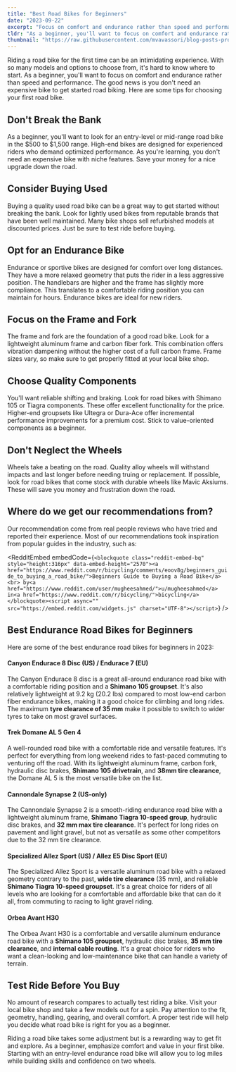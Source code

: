 ```yaml
---
title: "Best Road Bikes for Beginners"
date: "2023-09-22"
excerpt: "Focus on comfort and endurance rather than speed and performance. The good news is you don't need an expensive bike to get started road biking. Here are some tips for choosing your first road bike."
tldr: "As a beginner, you'll want to focus on comfort and endurance rather than speed and performance. The good news is you don't need an expensive bike to get started road biking. Don't break the bank. As a beginner, look for an entry-level or mid-range road bike in the $500 to $1,500 range. Opt for an endurance bike designed for comfort over long distances. They have a relaxed geometry ideal for new riders. Choose comfort and value for money. Focus on the frame, fork and components for quality without paying a premium. Take test rides to find the right fit."
thumbnail: "https://raw.githubusercontent.com/mvavassori/blog-posts-product-reco/master/images/road-bike.jpg"
---
```


Riding a road bike for the first time can be an intimidating experience. With so many models and options to choose from, it's hard to know where to start. As a beginner, you'll want to focus on comfort and endurance rather than speed and performance. The good news is you don't need an expensive bike to get started road biking. Here are some tips for choosing your first road bike.

## Don't Break the Bank

As a beginner, you'll want to look for an entry-level or mid-range road bike in the $500 to $1,500 range. High-end bikes are designed for experienced riders who demand optimized performance. As you're learning, you don't need an expensive bike with niche features. Save your money for a nice upgrade down the road.

## Consider Buying Used

Buying a quality used road bike can be a great way to get started without breaking the bank. Look for lightly used bikes from reputable brands that have been well maintained. Many bike shops sell refurbished models at discounted prices. Just be sure to test ride before buying.

## Opt for an Endurance Bike

Endurance or sportive bikes are designed for comfort over long distances. They have a more relaxed geometry that puts the rider in a less aggressive position. The handlebars are higher and the frame has slightly more compliance. This translates to a comfortable riding position you can maintain for hours. Endurance bikes are ideal for new riders.

## Focus on the Frame and Fork

The frame and fork are the foundation of a good road bike. Look for a lightweight aluminum frame and carbon fiber fork. This combination offers vibration dampening without the higher cost of a full carbon frame. Frame sizes vary, so make sure to get properly fitted at your local bike shop.

## Choose Quality Components

You'll want reliable shifting and braking. Look for road bikes with Shimano 105 or Tiagra components. These offer excellent functionality for the price. Higher-end groupsets like Ultegra or Dura-Ace offer incremental performance improvements for a premium cost. Stick to value-oriented components as a beginner.

## Don't Neglect the Wheels

Wheels take a beating on the road. Quality alloy wheels will withstand impacts and last longer before needing truing or replacement. If possible, look for road bikes that come stock with durable wheels like Mavic Aksiums. These will save you money and frustration down the road.

## Where do we get our recommendations from?

Our recommendation come from real people reviews who have tried and reported their experience. Most of our recommendations took inspiration from popular guides in the industry, such as:

<RedditEmbed
  embedCode={`<blockquote class="reddit-embed-bq" style="height:316px" data-embed-height="2570"><a href="https://www.reddit.com/r/bicycling/comments/eoov8g/beginners_guide_to_buying_a_road_bike/">Beginners Guide to Buying a Road Bike</a><br> by<a href="https://www.reddit.com/user/mugheesahmed/">u/mugheesahmed</a> in<a href="https://www.reddit.com/r/bicycling/">bicycling</a></blockquote><script async="" src="https://embed.reddit.com/widgets.js" charset="UTF-8"></script>`}
/>

## **Best Endurance Road Bikes for Beginners**

Here are some of the best endurance road bikes for beginners in 2023:

#### Canyon Endurace 8 Disc (US) / Endurace 7 (EU)

<CustomImage
  src="https://raw.githubusercontent.com/mvavassori/blog-posts-product-reco/master/images/endurace.webp"
  alt="Canyon Endurace 8"
  link="https://www.canyon.com/en-us/road-bikes/endurance-bikes/endurace/al/endurace-8-disc/2854.html"
/>

The Canyon Endurace 8 disc is a great all-around endurance road bike with a comfortable riding position and a **Shimano 105 groupset**. It's also relatively lightweight at 9.2 kg (20.2 lbs) compared to most low-end carbon fiber endurance bikes, making it a good choice for climbing and long rides. The maximum **tyre clearance of 35 mm** make it possible to switch to wider tyres to take on most gravel surfaces.

#### Trek Domane AL 5 Gen 4

A well-rounded road bike with a comfortable ride and versatile features. It's perfect for everything from long weekend rides to fast-paced commuting to venturing off the road. With its lightweight aluminum frame, carbon fork, hydraulic disc brakes, **Shimano 105 drivetrain**, and **38mm tire clearance**, the Domane AL 5 is the most versatile bike on the list.

<CustomImage
  src="https://raw.githubusercontent.com/mvavassori/blog-posts-product-reco/master/images/trek-domane.webp"
  alt="Trek Domane AL 5 Gen 4"
  link="https://www.trekbikes.com/us/en_US/bikes/road-bikes/performance-road-bikes/domane/domane-al/domane-al-5-gen-4/p/41395/?colorCode=black"
/>

#### Cannondale Synapse 2 (US-only)

The Cannondale Synapse 2 is a smooth-riding endurance road bike with a lightweight aluminum frame, **Shimano Tiagra 10-speed group**, hydraulic disc brakes, and **32 mm max tire clearance**. It's perfect for long rides on pavement and light gravel, but not as versatile as some other competitors due to the 32 mm tire clearance.

<CustomImage
  src="https://raw.githubusercontent.com/mvavassori/blog-posts-product-reco/master/images/cannondale-synapse.webp"
  alt="Cannondale Synapse 2"
  link="https://www.cannondale.com/en-us/bikes/road/endurance/synapse/synapse-2"
/>

#### Specialized Allez Sport (US) / Allez E5 Disc Sport (EU)

The Specialized Allez Sport is a versatile aluminum road bike with a relaxed geometry contrary to the past, **wide tire clearance** (35 mm), and reliable **Shimano Tiagra 10-speed groupset**. It's a great choice for riders of all levels who are looking for a comfortable and affordable bike that can do it all, from commuting to racing to light gravel riding.

<CustomImage
  src="https://raw.githubusercontent.com/mvavassori/blog-posts-product-reco/master/images/specialized-allez.webp"
  alt="Specialized Allez Sport"
  link="https://www.specialized.com/us/en/allez-sport/p/199981?color=322597-199981"
/>

#### Orbea Avant H30

The Orbea Avant H30 is a comfortable and versatile aluminum endurance road bike with a **Shimano 105 groupset**, hydraulic disc brakes, **35 mm tire clearance**, and **internal cable routing**. It's a great choice for riders who want a clean-looking and low-maintenance bike that can handle a variety of terrain.

<CustomImage
  src="https://raw.githubusercontent.com/mvavassori/blog-posts-product-reco/master/images/road-bike.jpg"
  alt="Orbea Avant H30"
  link="https://www.orbea.com/bicycles/road/avant/cat/avant-h30-2024"
/>

## Test Ride Before You Buy

No amount of research compares to actually test riding a bike. Visit your local bike shop and take a few models out for a spin. Pay attention to the fit, geometry, handling, gearing, and overall comfort. A proper test ride will help you decide what road bike is right for you as a beginner.

Riding a road bike takes some adjustment but is a rewarding way to get fit and explore. As a beginner, emphasize comfort and value in your first bike. Starting with an entry-level endurance road bike will allow you to log miles while building skills and confidence on two wheels.
